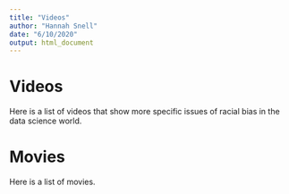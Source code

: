 ```yaml
---
title: "Videos"
author: "Hannah Snell"
date: "6/10/2020"
output: html_document
---
```


# Videos 

Here is a list of videos that show more specific issues of racial bias in the data science world. 

# Movies 

Here is a list of movies.